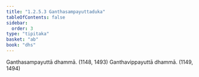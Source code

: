 ```yaml
---
title: "1.2.5.3 Ganthasampayuttaduka"
tableOfContents: false
sidebar:
  order: 3
type: "tipitaka"
basket: "ab"
book: "dhs"
---
```



<DynamicBreadcrumb />

<Division number="50" book="dhs">

<Paragraph number="127" book="dhs">
Ganthasampayuttā dhammā. (<Emphasis>1148, 1493</Emphasis>)
</Paragraph>

<Paragraph number="128" book="dhs">
Ganthavippayuttā dhammā. (<Emphasis>1149, 1494</Emphasis>)
</Paragraph>
</Division>